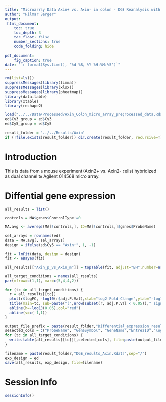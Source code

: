```yaml
---
title: "Microarray Data Axin+ vs. Axin- in colon - DGE Reanalysis with LIMMA"
author: "Hilmar Berger"
output: 
 html_document:
    toc: true
    toc_depth: 3
    toc_float: false
    number_sections: true
    code_folding: hide
    
pdf_document:
    fig_caption: true
date: "`r format(Sys.time(), '%d %B, %Y %H:%M:%S')`"
---
```


```r
rm(list=ls())
suppressMessages(library(limma))
suppressMessages(library(xlsx))
suppressMessages(library(pheatmap))
library(data.table)
library(xtable)
library(reshape2)

load("../../Data/Processed/Axin_Colon_micro_array_preprocessed_data.Rdata")
ed$Cy3_group = ed$Cy3
ed$Cy5_group = ed$Cy5

result_folder = "../../Results/Axin"
if (!file.exists(result_folder)) dir.create(result_folder, recursive=T)
```

# Introduction

This is data from a mouse experiment (Axin2+ vs. Axin2- cells) hybridized as dual channel to Agilent 014568 micro array. 

# Diffential gene expression

```r
all_results = list()
```

```r
controls = MA$genes$ControlType!=0

MA.avg <- avereps(MA[!controls,], ID=MA[!controls,]$genes$ProbeName)

sel_arrays = rownames(ed)
data = MA.avg[, sel_arrays]
design = ifelse(ed$Cy5 == "Axin+", 1, -1)

fit = lmFit(data, design = design)
fit <- eBayes(fit)

all_results[["Axin_p_vs_Axin_m"]] = topTable(fit, adjust="BH",number=nrow(fit))
```


```r
all_target_conditions = names(all_results)
par(mfrow=c(1,1), mar=c(5,4,4,2))

for (tc in all_target_conditions) {
  r = all_results[[tc]]
  plot(r$logFC, -log10(r$adj.P.Val),xlab="log2 Fold Change",ylab="-log10(adj. p-val)", ylim=c(0,max(2,max(-log10(r$adj.P.Val),na.rm=T))))
  title(main=tc, sub=paste("(",nrow(subset(r, adj.P.Val < 0.05))," signif. DE genes)",sep="") )
  abline(h=-log10(0.05),col="red")
  abline(v=c(-1,1))
}
```

```r
output_file_prefix = paste(result_folder,"Differential_expression_results_", sep="/")
selected_cols = c("ProbeName", "GeneSymbol", "GeneName","EntrezID","logFC","AveExpr","t","P.Value","adj.P.Val","GencodeM12MappingStatus","GeneSymbol_Gencode","Transcript_Type" )
for (tc in all_target_conditions) {
  write.table(all_results[[tc]][,selected_cols], file=paste(output_file_prefix, tc, ".txt", sep="" ), row.names=F , sep="\t", dec=".")
}
```


```r
filename = paste(result_folder,"DGE_results_Axin.Rdata",sep="/")
exp_design = ed
save(all_results, exp_design, file=filename)
```


# Session Info
```r
sessionInfo()
```